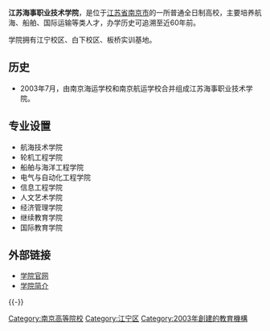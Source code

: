 {{Not|江海职业技术学院}}
{{高校
| name =江苏海事职业技术学院
| EnglishName        = Jiangsu Maritime Institute
| image =
| logo =
| motto =海涵地负 德诚志远
| rector = [[万健|万健]]
| type = 公办院校
| established =2003年
| location = [[中华人民共和国|中华人民共和国]][[江苏省|江苏省]][[南京市|南京市]]江宁区格致路309号(江宁校区)
| Faculty            = 700余人
| students =17,000余人
| staff =
| campus =
| telephone =025-86176993、86176164
| area =1429亩
| Affiliations       = [[江苏省教育厅|江苏省教育厅]]
| sports =
| zip                = 211100
| website =http://www.jmi.edu.cn
}}
'''江苏海事职业技术学院'''，是位于[[江苏省|江苏省]][[南京市|南京市]]的一所普通全日制高校，主要培养航海、船舶、国际运输等类人才，办学历史可追溯至近60年前。

学院拥有江宁校区、白下校区、板桥实训基地。

== 历史 ==
*2003年7月，由南京海运学校和南京航运学校合并组成江苏海事职业技术学院。
== 专业设置 ==
* 航海技术学院
* 轮机工程学院
* 船舶与海洋工程学院
* 电气与自动化工程学院
* 信息工程学院
* 人文艺术学院
* 经济管理学院
* 继续教育学院
* 国际教育学院

== 外部链接 ==
* [http://www.jmi.edu.cn 学院官网]
* [https://web.archive.org/web/20181116131440/http://www1.jmi.edu.cn/default.php?mod=article&do=detail&tid=1 学院简介]

{{-}}

{{江苏高等院校}}
[[Category:南京高等院校|Category:南京高等院校]]
[[Category:江宁区|Category:江宁区]]
[[Category:2003年創建的教育機構|Category:2003年創建的教育機構]]